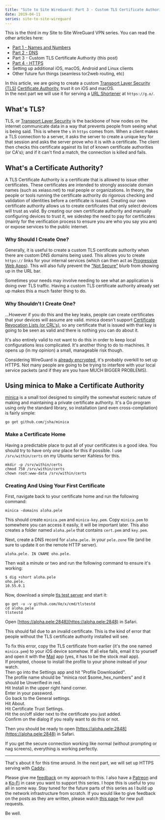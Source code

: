 ```yaml
---
title: "Site to Site WireGuard: Part 3 - Custom TLS Certificate Authority"
date: 2019-04-11
series: site-to-site-wireguard
---
```


This is the third in my Site to Site WireGuard VPN series. You can read the other articles here:

- [Part 1 - Names and Numbers](https://xeiaso.net/blog/site-to-site-wireguard-part-1-2019-04-02)
- [Part 2 - DNS](https://xeiaso.net/blog/site-to-site-wireguard-part-2-2019-04-07)
- Part 3 - Custom TLS Certificate Authority (this post)
- [Part 4 - HTTPS](https://xeiaso.net/blog/site-to-site-wireguard-part-4-2019-04-16)
- Setting up additional iOS, macOS, Android and Linux clients
- Other future fun things (seamless tor2web routing, etc)

In this article, we are going to create a custom [Transport Layer Security (TLS)](https://en.wikipedia.org/wiki/Transport_Layer_Security) [Certificate Authority](https://en.wikipedia.org/wiki/Certificate_authority), trust it on iOS and macOS.  
In the next part we will use it for serving a [URL Shortener](https://github.com/Xe/surl) at `https://g.o/`.

## What's TLS?

TLS, or [Transport Layer Security](https://en.wikipedia.org/wiki/Transport_Layer_Security) is the backbone of how nodes on the internet communicate data in a way that prevents people from seeing what is being said. This is where the `s` in `https` comes from. When a client makes a TLS connection to a server, it asks the server to create a unique key for that session and asks the server prove who it is with a certificate. The client then checks this certificate against its list of known certificate authorities (or CA's); and if it can't find a match, the connection is killed and fails. 

## What's a Certificate Authority?

A TLS Certificate Authority is a certificate that is allowed to issue other certificates. These certificates are intended to strongly associate domain names (such as xeiaso.net) to real people or organizations. In theory, the people or tools running the certificate authority do rigorous checking and validation of identities before a certificate is issued. Creating our own certificate authority allows us to create certificates that only select devices will trust as valid. By creating our own certificate authority and manually configuring devices to trust it, we sidestep the need to pay for certificates (mainly for the verification process to ensure you are who you say you are) or expose services to the public internet.

### Why Should I Create One?

Generally, it is useful to create a custom TLS certificate authority when there are custom DNS domains being used. This allows you to create `https://` links for your internal services (which can then act as [Progressive Web Apps](https://xeiaso.net/blog/progressive-webapp-conversion-2019-01-26)). This will also fully prevent the ["Not Secure"](https://versprite.com/blog/http-labeled-not-secure/) blurb from showing up in the URL bar.

Sometimes your needs may involve needing to see what an application is doing over TLS traffic. Having a custom TLS certificate authority already set up makes this a much faster thing to do.

### Why Shouldn't I Create One?

...However if you do this and the key leaks, people can create certificates that your devices will assume are valid. minica doesn't support [Certificate Revocation Lists (or CRL's)](https://en.wikipedia.org/wiki/Certificate_revocation_list), so any certificate that is issued with that key is going to be seen as valid and there is nothing you can do about it.

It's also entirely valid to not want to do this in order to keep local configurations less complicated. It's another thing to do to machines. It opens up (in my opinion) a small, manageable risk though.

Considering WireGuard is [already encrypted](https://www.wireguard.com/protocol/), it's probably overkill to set up HTTPS. Not many people are going to be trying to interfere with your local service packets (and if they are you have MUCH BIGGER PROBLEMS).

## Using minica to Make a Certificate Authority

[minica](https://github.com/jsha/minica) is a small tool designed to simplify the somewhat esoteric nature of making and maintaining a private certificate authority. It's a Go program using only the standard library, so installation (and even cross-compliation) is fairly simple:

```
go get github.com/jsha/minica
```

### Make a Certificate Home

Having a predictable place to put all of your certificates is a good idea. You should try to have only _one_ place for this if possible. I use `/srv/within/certs` on my Ubuntu server Kahless for this.

```
mkdir -p /srv/within/certs
chmod 750 /srv/within/certs
chown root:www-data /srv/within/certs
```

### Creating And Using Your First Certificate

First, navigate back to your certificate home and run the following command:

```
minica -domains aloha.pele
```

This should create `minica.pem` and `minica-key.pem`. Copy `minica.pem` to somewhere you can access it easily, it will be important later. This also creates a folder named `aloha.pele` that contains `cert.pem` and `key.pem`.

Next, create a DNS record for `aloha.pele.` in your `pele.zone` file (and be sure to update it on the remote HTTP server).

```
aloha.pele. IN CNAME oho.pele.
```

Then wait a minute or two and run the following command to ensure it's working:

```
$ dig +short aloha.pele
oho.pele.
10.55.0.1
```

Now, download a simple [tls test server](https://github.com/Xe/x/blob/master/cmd/tlstestd/main.go) and start it:

```
go get -u -v github.com/Xe/x/cmd/tlstestd
cd aloha.pele
tlstestd
```

Open [https://aloha.pele:2848](https://aloha.pele:2848) in Safari.

This should fail due to an invalid certificate. This is the kind of error that people without the TLS certificate authority installed will see. 

To fix this error, copy the TLS certificate from earlier (it's the one named `minica.pem`) to your iOS device somehow. If all else fails, email it to yourself and open it with the [Mail](https://support.apple.com/mail) app (yes, it has to be the stock mail app).  
If prompted, choose to install the profile to your phone instead of your watch.  
Then go into the Settings app and hit "Profile Downloaded".  
The profile name should be "minica root $some\_hex\_numbers" and it should be Unverified in red.  
Hit Install in the upper right hand corner.  
Enter in your password.  
Go back to the General settings.  
Hit About.  
Hit Certificate Trust Settings.  
Hit the on/off slider next to the certificate you just added.  
Confirm on the dialog if you really want to do this or not.

Then you should be ready to open [https://aloha.pele:2848](https://aloha.pele:2848) in Safari.

If you get the secure connection working like normal (without prompting or nag screens), everything is working perfectly.

---

That's about it for this time around. In the next part, we will set up HTTPS serving with [Caddy](https://caddyserver.com).

Please give me [feedback](/contact) on my approach to this. I also have a [Patreon](https://www.patreon.com/cadey) and a [Ko-Fi](https://ko-fi.com/A265JE0) in case you want to support this series. I hope this is useful to you all in some way. Stay tuned for the future parts of this series as I build up the network infrastructure from scratch. If you would like to give feedback on the posts as they are written, please watch [this page](https://github.com/Xe/site/pulls) for new pull requests.

Be well.
